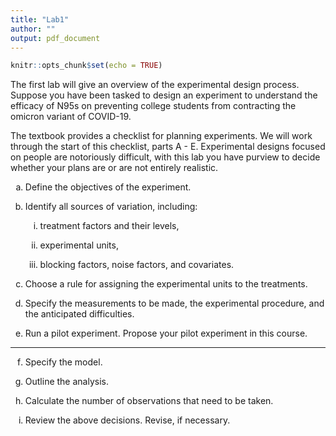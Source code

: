 ```yaml
---
title: "Lab1"
author: ""
output: pdf_document
---
```


```r
knitr::opts_chunk$set(echo = TRUE)
```

The first lab will give an overview of the experimental design process. Suppose you have been tasked to design an experiment to understand the efficacy of N95s on preventing college students from contracting the omicron variant of COVID-19.

The textbook provides a checklist for planning experiments. We will work through the start of this checklist, parts A - E. Experimental designs focused on people are notoriously difficult, with this lab you have purview to decide whether your plans are or are not entirely realistic.


a. Define the objectives of the experiment.


b. Identify all sources of variation, including:
   i. treatment factors and their levels,

   ii. experimental units,

   iii. blocking factors, noise factors, and covariates.

 
c. Choose a rule for assigning the experimental units to the treatments. 

 
d. Specify the measurements to be made, the experimental procedure, and the anticipated difficulties.

 
e. Run a pilot experiment. Propose your pilot experiment in this course.


--- 
f. Specify the model.
 
g. Outline the analysis.
 
h. Calculate the number of observations that need to be taken.
 
i. Review the above decisions. Revise, if necessary.